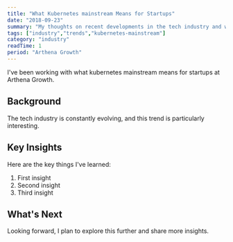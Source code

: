 ```yaml
---
title: "What Kubernetes mainstream Means for Startups"
date: "2018-09-23"
summary: "My thoughts on recent developments in the tech industry and what they mean for developers."
tags: ["industry","trends","kubernetes-mainstream"]
category: "industry"
readTime: 1
period: "Arthena Growth"
---
```


I've been working with what kubernetes mainstream means for startups at Arthena Growth.

## Background

The tech industry is constantly evolving, and this trend is particularly interesting.

## Key Insights

Here are the key things I've learned:

1. First insight
2. Second insight
3. Third insight

## What's Next

Looking forward, I plan to explore this further and share more insights.

